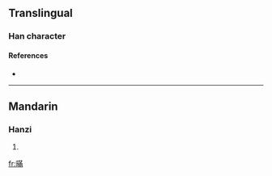 ==Translingual==

===Han character===
{{Han char|rn=72|rad=日|as=11|sn=15|four=6402<sub>7</sub>|canj=日廿中月 (ATLB)}}

{{zh-attention}}
{{defn|Mandarin}}

====References====
* {{Han ref|kx=0499.140|dkj=14119|dj=0868.190|hdz=21532.140|uh=66AA|ud=26282|bh=E5C8|bd=58824}}

----

==Mandarin==

===Hanzi===
{{cmn-hanzi|pin=[[měn]] ([[men3]])|wg=men<sup>3</sup>}}

# {{rfdef|lang=zh}}

[[fr:暪]]